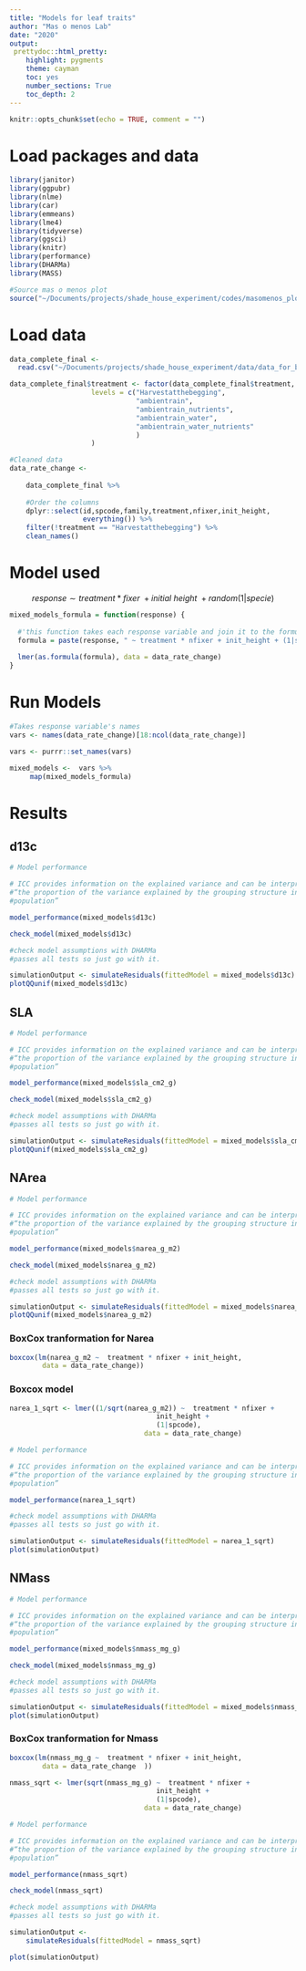 ```yaml
---
title: "Models for leaf traits"
author: "Mas o menos Lab"
date: "2020"
output: 
 prettydoc::html_pretty:
    highlight: pygments
    theme: cayman   
    toc: yes
    number_sections: True
    toc_depth: 2
---
```


```r
knitr::opts_chunk$set(echo = TRUE, comment = "")
```

# Load packages and data
```r
library(janitor)
library(ggpubr)
library(nlme)
library(car)
library(emmeans)
library(lme4)
library(tidyverse)
library(ggsci)
library(knitr)
library(performance)
library(DHARMa)
library(MASS)
```


```r
#Source mas o menos plot
source("~/Documents/projects/shade_house_experiment/codes/masomenos_plot.R")
```

# Load data
```r

data_complete_final <- 
  read.csv("~/Documents/projects/shade_house_experiment/data/data_for_biomass_leaftraits_models.csv", header = T)

data_complete_final$treatment <- factor(data_complete_final$treatment,
					levels = c("Harvestatthebegging",
							   "ambientrain", 
							   "ambientrain_nutrients",
							   "ambientrain_water",
							   "ambientrain_water_nutrients"
							   )
					)

#Cleaned data
data_rate_change <- 
  
    data_complete_final %>% 
    
	#Order the columns
    dplyr::select(id,spcode,family,treatment,nfixer,init_height,
                  everything()) %>% 
	filter(!treatment == "Harvestatthebegging") %>% 
	clean_names() 


```

# Model used 

$$response\sim treatment*fixer\ + initial\ height\ + random(1|specie)$$

```r
mixed_models_formula = function(response) {
  
  #'this function takes each response variable and join it to the formula
  formula = paste(response, " ~ treatment * nfixer + init_height + (1|spcode)")
  
  lmer(as.formula(formula), data = data_rate_change)
}
```

# Run Models

```r
#Takes response variable's names 
vars <- names(data_rate_change)[18:ncol(data_rate_change)]
```

```r
vars <- purrr::set_names(vars)
```

```r
mixed_models <-  vars %>%
     map(mixed_models_formula)
```

# Results

## d13c

```r
# Model performance

# ICC provides information on the explained variance and can be interpreted as 
#“the proportion of the variance explained by the grouping structure in the 
#population”

model_performance(mixed_models$d13c)

check_model(mixed_models$d13c)

```

```r
#check model assumptions with DHARMa 
#passes all tests so just go with it. 

simulationOutput <- simulateResiduals(fittedModel = mixed_models$d13c)
plotQQunif(mixed_models$d13c) 
```

## SLA

```r
# Model performance

# ICC provides information on the explained variance and can be interpreted as 
#“the proportion of the variance explained by the grouping structure in the 
#population”

model_performance(mixed_models$sla_cm2_g)

check_model(mixed_models$sla_cm2_g)

```


```r
#check model assumptions with DHARMa 
#passes all tests so just go with it. 

simulationOutput <- simulateResiduals(fittedModel = mixed_models$sla_cm2_g)
plotQQunif(mixed_models$sla_cm2_g) 
```


## NArea

```r
# Model performance

# ICC provides information on the explained variance and can be interpreted as 
#“the proportion of the variance explained by the grouping structure in the 
#population”

model_performance(mixed_models$narea_g_m2)

check_model(mixed_models$narea_g_m2)

```


```r
#check model assumptions with DHARMa 
#passes all tests so just go with it. 

simulationOutput <- simulateResiduals(fittedModel = mixed_models$narea_g_m2)
plotQQunif(mixed_models$narea_g_m2) 

```


### BoxCox tranformation for Narea

```r
boxcox(lm(narea_g_m2 ~  treatment * nfixer + init_height, 
		data = data_rate_change))
```
### Boxcox model

```r
narea_1_sqrt <- lmer((1/sqrt(narea_g_m2)) ~  treatment * nfixer +
								 	init_height + 
								 	(1|spcode), 
								 data = data_rate_change)
```


```r
# Model performance

# ICC provides information on the explained variance and can be interpreted as 
#“the proportion of the variance explained by the grouping structure in the 
#population”

model_performance(narea_1_sqrt)

```


```r
#check model assumptions with DHARMa 
#passes all tests so just go with it. 

simulationOutput <- simulateResiduals(fittedModel = narea_1_sqrt)
plot(simulationOutput) 
```


## NMass

```r
# Model performance

# ICC provides information on the explained variance and can be interpreted as 
#“the proportion of the variance explained by the grouping structure in the 
#population”

model_performance(mixed_models$nmass_mg_g)

check_model(mixed_models$nmass_mg_g)

```


```r
#check model assumptions with DHARMa 
#passes all tests so just go with it. 

simulationOutput <- simulateResiduals(fittedModel = mixed_models$nmass_mg_g)
plot(simulationOutput) 
```

### BoxCox tranformation for Nmass

```r
boxcox(lm(nmass_mg_g ~  treatment * nfixer + init_height, 
		data = data_rate_change  ))
```

```r
nmass_sqrt <- lmer(sqrt(nmass_mg_g) ~  treatment * nfixer +
								 	init_height + 
								 	(1|spcode), 
								 data = data_rate_change)
```

```r
# Model performance

# ICC provides information on the explained variance and can be interpreted as 
#“the proportion of the variance explained by the grouping structure in the 
#population”

model_performance(nmass_sqrt)

check_model(nmass_sqrt)


```

```r
#check model assumptions with DHARMa 
#passes all tests so just go with it. 

simulationOutput <- 
	simulateResiduals(fittedModel = nmass_sqrt)

plot(simulationOutput) 
```

